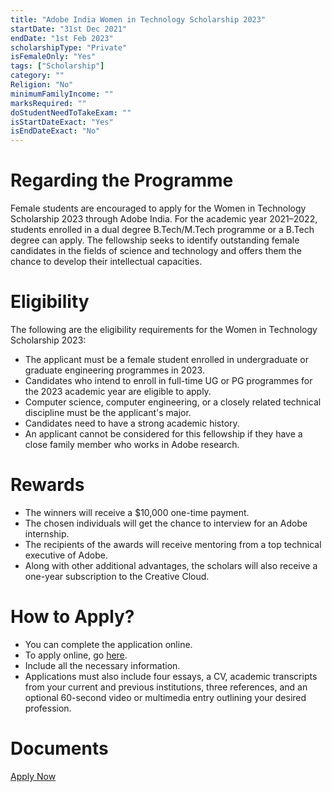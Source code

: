 ```yaml
---
title: "Adobe India Women in Technology Scholarship 2023"
startDate: "31st Dec 2021"
endDate: "1st Feb 2023"
scholarshipType: "Private"
isFemaleOnly: "Yes"
tags: ["Scholarship"]
category: ""
Religion: "No"
minimumFamilyIncome: ""
marksRequired: ""
doStudentNeedToTakeExam: ""
isStartDateExact: "Yes"
isEndDateExact: "No"
---
```


# Regarding the Programme

Female students are encouraged to apply for the Women in Technology Scholarship 2023 through Adobe India. For the academic year 2021–2022, students enrolled in a dual degree B.Tech/M.Tech programme or a B.Tech degree can apply. The fellowship seeks to identify outstanding female candidates in the fields of science and technology and offers them the chance to develop their intellectual capacities.

# Eligibility

The following are the eligibility requirements for the Women in Technology Scholarship 2023:
- The applicant must be a female student enrolled in undergraduate or graduate engineering programmes in 2023.
- Candidates who intend to enroll in full-time UG or PG programmes for the 2023 academic year are eligible to apply.
- Computer science, computer engineering, or a closely related technical discipline must be the applicant's major.
- Candidates need to have a strong academic history.
- An applicant cannot be considered for this fellowship if they have a close family member who works in Adobe research.

# Rewards

- The winners will receive a $10,000 one-time payment.
- The chosen individuals will get the chance to interview for an Adobe internship.
- The recipients of the awards will receive mentoring from a top technical executive of Adobe.
- Along with other additional advantages, the scholars will also receive a one-year subscription to the Creative Cloud.

# How to Apply?

- You can complete the application online.
- To apply online, go [here](https://www.adobe.com/in/lead/creativecloud/women-in-technology.html).
- Include all the necessary information.
- Applications must also include four essays, a CV, academic transcripts from your current and previous institutions, three references, and an optional 60-second video or multimedia entry outlining your desired profession.

# Documents

[Apply Now](https://www.adobe.com/in/lead/creativecloud/women-in-technology.html)

